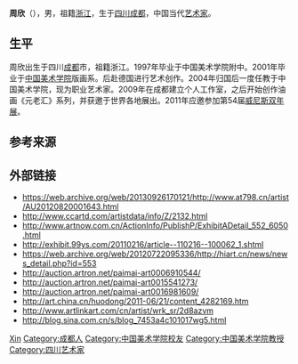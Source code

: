 {{Otheruses|other=名为周欣的其他人物|周欣}}

'''周欣'''（{{bd|1977年|}}），男，祖籍[[浙江|浙江]]，生于[[四川|四川]][[成都|成都]]，中国当代[[艺术家|艺术家]]。

== 生平 ==
周欣出生于四川[[成都|成都]]市，祖籍浙江。1997年毕业于中国美术学院附中。2001年毕业于[[中国美术学院|中国美术学院]]版画系。后赴德国进行艺术创作。2004年归国后一度任教于中国美术学院，现为职业艺术家。2009年在成都建立个人工作室，之后开始创作油画《元老汇》系列，并获邀于世界各地展出。2011年应邀参加第54届[[威尼斯双年展|威尼斯双年展]]。

== 参考来源 ==
{{reflist}}

== 外部链接 ==
* https://web.archive.org/web/20130926170121/http://www.at798.cn/artist/AU20120820001643.html
* http://www.ccartd.com/artistdata/info/Z/2132.html{{Wayback|url=http://www.ccartd.com/artistdata/info/Z/2132.html |date=20160304233003 }}
* http://www.artnow.com.cn/ActionInfo/PublishP/ExhibitADetail_552_6050.html{{Wayback|url=http://www.artnow.com.cn/ActionInfo/PublishP/ExhibitADetail_552_6050.html |date=20160304194334 }}
* http://exhibit.99ys.com/20110216/article--110216--100062_1.shtml{{Dead link}}
* https://web.archive.org/web/20120722095336/http://hiart.cn/news/news_detail.php?id=553
* http://auction.artron.net/paimai-art0006910544/
* http://auction.artron.net/paimai-art0015541273/
* http://auction.artron.net/paimai-art0016981609/{{Wayback|url=http://auction.artron.net/paimai-art0016981609/ |date=20160304221334 }}
* http://art.china.cn/huodong/2011-06/21/content_4282169.htm {{Wayback|url=http://art.china.cn/huodong/2011-06/21/content_4282169.htm |date=20200813013846 }}
* http://www.artlinkart.com/cn/artist/wrk_sr/2d8azvm{{Wayback|url=http://www.artlinkart.com/cn/artist/wrk_sr/2d8azvm |date=20160306102357 }}
* http://blog.sina.com.cn/s/blog_7453a4c101017wg5.html{{Wayback|url=http://blog.sina.com.cn/s/blog_7453a4c101017wg5.html |date=20160305025516 }}

{{Authority control}}
{{DEFAULTSORT:Zhou周}}
[[Category:周姓|Xin]]
[[Category:成都人|Category:成都人]]
[[Category:中国美术学院校友|Category:中国美术学院校友]]
[[Category:中国美术学院教授|Category:中国美术学院教授]]
[[Category:四川艺术家|Category:四川艺术家]]